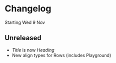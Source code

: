 
<Meta title="Changelog" />

# Changelog

Starting Wed 9 Nov

## Unreleased

-   _Title_ is now _Heading_
-   New align types for Rows (includes Playground)
